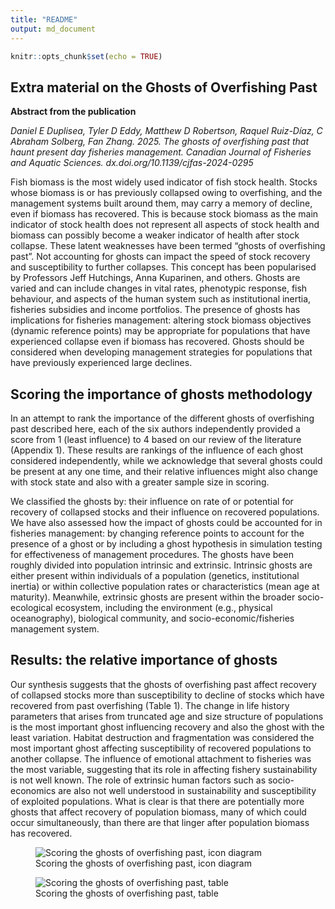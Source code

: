 ```yaml
---
title: "README"
output: md_document
---
```


```r
knitr::opts_chunk$set(echo = TRUE)
```

## Extra material on the Ghosts of Overfishing Past

**Abstract from the publication**

*Daniel E Duplisea, Tyler D Eddy, Matthew D Robertson, Raquel Ruiz-Díaz, C Abraham Solberg, Fan Zhang. 2025. The ghosts of overfishing past that haunt present day fisheries management. Canadian Journal of Fisheries and Aquatic Sciences. dx.doi.org/10.1139/cjfas-2024-0295*

Fish biomass is the most widely used indicator of fish stock health. Stocks whose biomass is or has previously collapsed owing to overfishing, and the management systems built around them, may carry a memory of decline, even if biomass has recovered. This is because stock biomass as the main indicator of stock health does not represent all aspects of stock health and biomass can possibly become a weaker indicator of health after stock collapse. These latent weaknesses have been termed “ghosts of overfishing past”. Not accounting for ghosts can impact the speed of stock recovery and susceptibility to further collapses. This concept has been popularised by Professors Jeff Hutchings, Anna Kuparinen, and others. Ghosts are varied and can include changes in vital rates, phenotypic response, fish behaviour, and aspects of the human system such as institutional inertia, fisheries subsidies and income portfolios. The presence of ghosts has implications for fisheries management: altering stock biomass objectives (dynamic reference points) may be appropriate for populations that have experienced collapse even if biomass has recovered. Ghosts should be considered when developing management strategies for populations that have previously experienced large declines.

## Scoring the importance of ghosts methodology

In an attempt to rank the importance of the different ghosts of overfishing past described here, each of the six authors independently provided a score from 1 (least influence) to 4 based on our review of the literature (Appendix 1). These results are rankings of the influence of each ghost considered independently, while we acknowledge that several ghosts could be present at any one time, and their relative influences might also change with stock state and also with a greater sample size in scoring.

We classified the ghosts by: their influence on rate of or potential for recovery of collapsed stocks and their influence on recovered populations. We have also assessed how the impact of ghosts could be accounted for in fisheries management: by changing reference points to account for the presence of a ghost or by including a ghost hypothesis in simulation testing for effectiveness of management procedures. The ghosts have been roughly divided into population intrinsic and extrinsic. Intrinsic ghosts are either present within individuals of a population (genetics, institutional inertia) or within collective population rates or characteristics (mean age at maturity). Meanwhile, extrinsic ghosts are present within the broader socio-ecological ecosystem, including the environment (e.g., physical oceanography), biological community, and socio-economic/fisheries management system.


## Results: the relative importance of ghosts

Our synthesis suggests that the ghosts of overfishing past affect recovery of collapsed stocks more than susceptibility to decline of stocks which have recovered from past overfishing (Table 1). The change in life history parameters that arises from truncated age and size structure of populations is the most important ghost influencing recovery and also the ghost with the least variation. Habitat destruction and fragmentation was considered the most important ghost affecting susceptibility of recovered populations to another collapse. The influence of emotional attachment to fisheries was the most variable, suggesting that its role in affecting fishery sustainability is not well known. The role of extrinsic human factors such as socio-economics are also not well understood in sustainability and susceptibility of exploited populations. What is clear is that there are potentially more ghosts that affect recovery of population biomass, many of which could occur simultaneously, than there are that linger after population biomass has recovered.

![Scoring the ghosts of overfishing past, icon diagram](/home/daniel/papers.and.projects/ghosts.overfishing.past/CJFAS.hutchings/Ghosts of Overfishing Past/influence of ghosts icon table.png)

![Scoring the ghosts of overfishing past, table](/home/daniel/papers.and.projects/ghosts.overfishing.past/CJFAS.hutchings/Ghosts of Overfishing Past/Ghost scores table.png)


